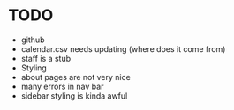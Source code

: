 # TODO

* github
* calendar.csv needs updating (where does it come from)
* staff is a stub
* Styling
- about pages are not very nice
- many errors in nav bar
- sidebar styling is kinda awful
